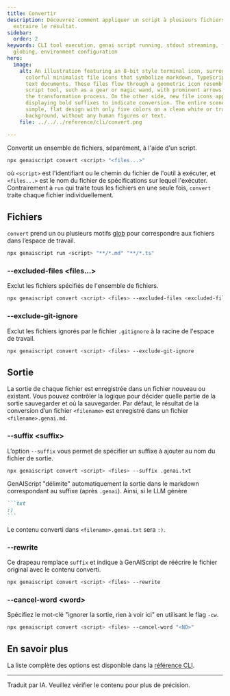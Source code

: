 ```yaml
---
title: Convertir
description: Découvrez comment appliquer un script à plusieurs fichiers et
  extraire le résultat.
sidebar:
  order: 2
keywords: CLI tool execution, genai script running, stdout streaming, file
  globing, environment configuration
hero:
  image:
    alt: An illustration featuring an 8-bit style terminal icon, surrounded by
      colorful minimalist file icons that symbolize markdown, TypeScript, and
      text documents. These files flow through a geometric icon resembling a
      script tool, such as a gear or magic wand, with prominent arrows showing
      the transformation process. On the other side, new file icons appear, each
      displaying bold suffixes to indicate conversion. The entire scene uses a
      simple, flat design with only five colors on a clean white or transparent
      background, without any human figures or text.
    file: ../../../reference/cli/convert.png

---
```


Convertit un ensemble de fichiers, séparément, à l'aide d'un script.

```bash
npx genaiscript convert <script> "<files...>"
```

où `<script>` est l'identifiant ou le chemin du fichier de l'outil à exécuter, et `<files...>` est le nom du fichier de spécifications sur lequel l'exécuter.
Contrairement à `run` qui traite tous les fichiers en une seule fois, `convert` traite chaque fichier individuellement.

## Fichiers

`convert` prend un ou plusieurs motifs [glob](https://en.wikipedia.org/wiki/Glob_\(programming\)) pour correspondre aux fichiers dans l’espace de travail.

```bash sh
npx genaiscript run <script> "**/*.md" "**/*.ts"
```

### --excluded-files \<files...>

Exclut les fichiers spécifiés de l'ensemble de fichiers.

```sh "--excluded-files <excluded-files...>"
npx genaiscript convert <script> <files> --excluded-files <excluded-files...>
```

### --exclude-git-ignore

Exclut les fichiers ignorés par le fichier `.gitignore` à la racine de l'espace de travail.

```sh "--exclude-git-ignore"
npx genaiscript convert <script> <files> --exclude-git-ignore
```

## Sortie

La sortie de chaque fichier est enregistrée dans un fichier nouveau ou existant. Vous pouvez contrôler la logique pour décider quelle partie de la sortie sauvegarder et où la sauvegarder.
Par défaut, le résultat de la conversion d’un fichier `<filename>` est enregistré dans un fichier `<filename>.genai.md`.

### --suffix \<suffix>

L’option `--suffix` vous permet de spécifier un suffixe à ajouter au nom du fichier de sortie.

```sh "--suffix .genai.txt"
npx genaiscript convert <script> <files> --suffix .genai.txt
```

GenAIScript "délimite" automatiquement la sortie dans le markdown correspondant au suffixe (après `.genai`). Ainsi, si le LLM génère

````markdown
```txt
:)
```
````

Le contenu converti dans `<filename>.genai.txt` sera `:)`.

### --rewrite

Ce drapeau remplace `suffix` et indique à GenAIScript de réécrire le fichier original avec le contenu converti.

```sh "--rewrite"
npx genaiscript convert <script> <files> --rewrite
```

### --cancel-word \<word>

Spécifiez le mot-clé "ignorer la sortie, rien à voir ici" en utilisant le flag `-cw`.

```sh '--cancel-word "<NO>"'
npx genaiscript convert <script> <files> --cancel-word "<NO>"
```

## En savoir plus

La liste complète des options est disponible dans la [référence CLI](/genaiscript/reference/cli/commands#convert).

<hr />

Traduit par IA. Veuillez vérifier le contenu pour plus de précision.
